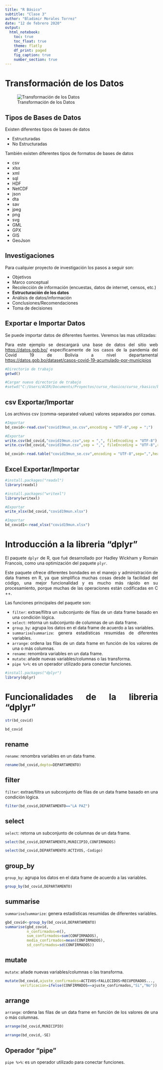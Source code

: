 ```yaml
---
title: "R Básico"
subtitle: "Clase 3"
author: "Bladimir Morales Torrez"
date: "12 de febrero 2020"
output: 
  html_notebook:
    toc: true
    toc_float: true
    theme: flatly
    df_print: paged
    fig_caption: true
    number_section: true
---
```


<style>
body {
text-align: justify}
}
</style>


# Transformación de los Datos

![Transformación de los Datos](./img/datos.png)

## Tipos de Bases de Datos

Existen diferentes tipos de bases de datos

* Estructuradas
* No Estructuradas

También existen diferentes tipos de formatos de bases de datos

* csv
* xlsx
* xml
* sql
* HDF
* NetCDF
* json
* dta
* sav
* jpeg
* png
* svg
* GML
* GPX
* GIS
* GeoJson

## Investigaciones

Para cualquier proyecto de investigación los pasos a seguir son:

* Objetivos
* Marco conceptual
* Recolección de información (encuestas, datos de internet, censos, etc.)
* **Estructuración de los datos**
* Análisis de datos/información
* Conclusiones/Recomendaciones
* Toma de decisiones

## Exportar e Importar Datos

Se puede importar datos de diferentes fuentes. Veremos las mas utilizadas:

Para este ejemplo se descargará una base de datos del sitio web <https://datos.gob.bo/> específicamente de los casos de la pandemia del  Covid 19 de Bolivia a nivel departamental <https://datos.gob.bo/dataset/casos-covid-19-acumulado-por-municipios>

```r
#Directorio de trabajo
getwd()
```

```r
#Cargar nuevo directorio de trabajo
#setwd("C:/Users/ACER/Documents/Proyectos/curso_rbasico/curso_rbasico/bd")
```

## csv Exportar/Importar

Los archivos csv (comma-separated values) valores separados por comas.

```r
#Importar
bd_covid<-read.csv("covid19mun_se.csv",encoding = "UTF-8",sep = ";")
```

```r
#Exportar
write.csv(bd_covid,"covid19mun.csv",sep = ",", fileEncoding = "UTF-8")
write.csv(bd_covid,"covid19mun.csv",sep = ",", fileEncoding = "UTF-8",row.names = FALSE)
```

```r
bd_covid<-read.table("covid19mun_se.csv",encoding = "UTF-8",sep=",",header = TRUE)
```

## Excel Exportar/Importar

```r
#install.packages("readxl")
library(readxl)
```
```r
#install.packages("writexl")
library(writexl)
```

```r
#Exportar
write_xlsx(bd_covid,"covid19mun.xlsx")
```

```r
#Importar
bd_covid1<-read_xlsx("covid19mun.xlsx")
```


# Introducción a la libreria "dplyr"

El paquete `dplyr` de R, que fué desarrollado por Hadley Wickham y Romain Francois, como una optimización del paquete `plyr`.

Este paquete ofrece diferentes bondades en el manejo y administración de data frames en R, ya que simplifica muchas cosas desde la facilidad del código, una mejor funcionalidad y es mucho más rápido en su procesamiento, porque muchas de las operaciones están codificadas en C ++.

Las funciones principales del paquete son:

* `filter`: extrae/filtra un subconjunto de filas de un data frame basado en una condición lógica.
* `select`: retorna un subconjunto de columnas de un data frame.
* `group_by`: agrupa los datos en el data frame de acuerdo a las variables.
* `summarise`/`summarize`: genera estadísticas resumidas de diferentes variables.
* `arrange`: ordena las filas de un data frame en función de los valores de una o más columnas.
* `rename`: renombra variables en un data frame.
* `mutate`: añade nuevas variables/columnas o las transforma.
* `pipe %>%`: es un operador utilizado para conectar funciones. 

```r
#install.packages("dplyr")
library(dplyr)
```


# Funcionalidades de la libreria "dplyr"

```r
str(bd_covid)
```

```r
bd_covid
```

## rename

`rename`: renombra variables en un data frame.

```r
rename(bd_covid,depto=DEPARTAMENTO)
```

## filter

`filter`: extrae/filtra un subconjunto de filas de un data frame basado en una condición lógica.

```r
filter(bd_covid,DEPARTAMENTO=="LA PAZ")
```

## select

`select`: retorna un subconjunto de columnas de un data frame.

```r
select(bd_covid,DEPARTAMENTO,MUNICIPIO,CONFIRMADOS)
```

```r
select(bd_covid,DEPARTAMENTO:ACTIVOS,-Codigo)
```


## group_by

`group_by`: agrupa los datos en el data frame de acuerdo a las variables.

```r
group_by(bd_covid,DEPARTAMENTO)
```

## summarise

`summarise`/`summarize`: genera estadísticas resumidas de diferentes variables.

```r
gbd_covid<-group_by(bd_covid,DEPARTAMENTO)
summarise(gbd_covid,
          n_confirmados=n(),
          sum_confirmados=sum(CONFIRMADOS),
          media_confirmados=mean(CONFIRMADOS),
          sd_confirmados=sd(CONFIRMADOS))
```

## mutate

`mutate`: añade nuevas variables/columnas o las transforma.

```r
mutate(bd_covid,ajuste_confirmados=ACTIVOS+FALLECIDOS+RECUPERADOS...,
       verificacion=ifelse(CONFIRMADOS==ajuste_confirmados,"Si","No"))
```


## arrange

`arrange`: ordena las filas de un data frame en función de los valores de una o más columnas.

```r
arrange(bd_covid,MUNICIPIO)
```

```r
arrange(bd_covid,-SE)
```


## Operador "pipe"

`pipe %>%`: es un operador utilizado para conectar funciones. 

```r

```

